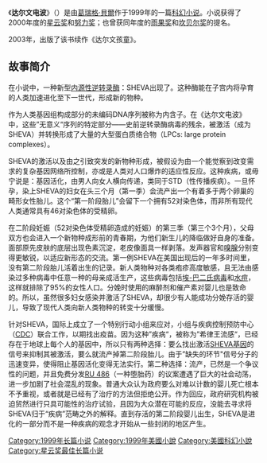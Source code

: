 {{in-universe|time=2010-10-30T12:28:01+00:00}}
{{infobox book
| name         = 達爾文電波<br />''Darwin's Radio''
| orig title   =
| translator   =
| image        = DarwinsRadio(1stEd).jpg
| image_size   = 
| caption      = 第一版封面（精裝書）
| author       = [[葛瑞格·貝爾|葛瑞格·貝爾]]
| cover_artist = 
| country      = 美國
| language     = 英語
| series       = 達爾文系列
| genre        = [[科幻小說|科幻小說]]
| publisher    = {{link-en|Del Rey Books|Del Rey Books|Del Rey}}
| release_date = 1999年8月31日
| media_type   = 印刷（精裝書 及 平裝書）
| pages        = 448頁
| isbn         = 0-345-42333-X
| dewey= 813/.54 21
| congress= PS3552.E157 D43 1999
| oclc= 40940104
| preceded_by  = 
| followed_by  = {{link-en|达尔文孩童|Darwin's Children}}
}}

《'''达尔文电波'''》（{{lang-en|'''''Darwin's Radio'''''}}）是由[[葛瑞格·貝爾|葛瑞格·貝爾]]作于1999年的一篇[[科幻小说|科幻小说]]。小说获得了2000年度的[[星云奖|星云奖]]和[[努力奖|努力奖]]；也曾获同年度的[[雨果奖|雨果奖]]和[[坎贝尔奖|坎贝尔奖]]的提名。

2003年，出版了该书续作《达尔文孩童》。

==故事简介==
在小说中，一种新型[[内源性逆转录酶|内源性逆转录酶]]：SHEVA出现了。这种酶能在子宫内将孕育的人类加速进化至下一世代，形成新的物种。

作为人类基因组构成部分的未编码DNA序列被称为内含子。在《达尔文电波》中，这些”无意义“序列的特定部分——史前逆转录酶病毒的残余，被激活（成为SHEVA）并转换形成了大量的大型蛋白质络合物（LPCs: large protein complexes）。

SHEVA的激活以及由之引致突发的新物种形成，被假设为由一个能觉察到改变需求的复杂基因网络所控制，亦或是人类对人口爆炸的适应性反应。这种疾病，或毋宁说是：基因活化，由男人向女人横向传递，类同于STD（性传播疾病）。一旦怀孕，染上SHEVA的妇女在头三个月（第一季）会流产出一个有着多于两个卵巢的畸形女性胎儿。这个“第一阶段胎儿”会留下一个拥有52对染色体，而非所有现代人类通常具有46对染色体的受精卵。

在二阶段妊娠（52对染色体受精卵造成的妊娠）的第三季（第三个3个月），父母双方也会进入一个新物种成形前的青春期，为他们新生儿的降临做好自身的准备。面部原先皮肤的底层出现色素沉淀，老皮像面具一样剥落。发声器官和[[嗅腺|嗅腺]]分别变得更敏锐，以适应新形态的交流。第一例SHEVA在美国出现后的一年多时间里，没有第二阶段胎儿活着出生的记录。新人类物种对各类疱疹高度敏感，且无法由感染过多种病毒中任意一种的母亲成活生产，这些病毒包括[[埃-巴二氏病毒|埃-巴二氏病毒]]和[[水痘|水痘]]，这样就排除了95%的女性人口。分娩时使用的麻醉剂和催产素对婴儿也是致命的。所以，虽然很多妇女感染并激活了SHEVA，却很少有人能成功分娩存活的婴儿，导致了现代人类向新人类物种的转变十分缓慢。

针对SHEVA，国际上成立了一个特别行动小组来应对，小组与疾病控制预防中心（[[CDC|CDC]]）联合工作，以期找出疫苗。因为这种”疾病“，被称为”希律王流感“，已经存在于地球上每个人的基因中，所以只有两种选择：要么找出激活[[SHEVA基因|SHEVA基因]]的信号来抑制其被激活，要么就流产掉第二阶段胎儿。由于”缺失的环节"信号分子的迅速变异，使得阻止基因活化变得无法实行。第二种选择：流产，已然是一个争议性的问题，并且免费分发[[RU_486|RU 486]]（一种堕胎药）的议案遭遇了巨大的社会动荡，进一步加剧了社会混乱的现象。普通大众认为政府要么对难以计数的婴儿死亡根本不予重视，或者就是已经有了治疗的方法但拒绝公开。作为回应，政府研究机构被迫贸然进行只具可能性的治疗试验，且因为大众潜在可能的反应，没能去寻求将SHEVA归于“疾病”范畴之外的解释。直到存活的第二阶段婴儿出生，SHEVA是进化的一部分而不是一种疾病的观念才开始从一些封闭的地区产生。

[[Category:1999年长篇小说|Category:1999年长篇小说]]
[[Category:1999年美國小說|Category:1999年美國小說]]
[[Category:美國科幻小說|Category:美國科幻小說]]
[[Category:星云奖最佳长篇小说|Category:星云奖最佳长篇小说]]